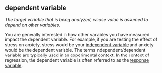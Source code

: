 ## dependent variable

<dfn>The target variable that is being analyzed, whose value is assumed to depend on other variables.</dfn>

You are generally interested in how other variables you have measured impact the dependent variable. For example, if you are testing the effect of stress on anxiety, stress would be your [independent variable](i.html#independent-variable) and anxiety would be the dependent variable. The terms independent/dependent variable are typically used in an experimental context. In the context of regression, the dependent variable is often referred to as the [response variable](r.html#response-variable).

